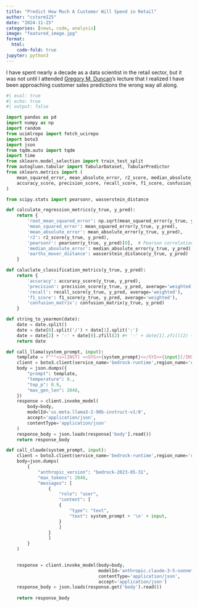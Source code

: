 ```yaml
---
title: "Predict How Much A Customer Will Spend in Retail"
author: "cstorm125"
date: "2024-11-25"
categories: [news, code, analysis]
image: "featured_image.jpg"
format:
  html:
    code-fold: true
jupyter: python3
---
```


I have spent nearly a decade as a data scientist in the retail sector, but it was not until I attended [Gregory M. Duncan](https://scholar.google.com/citations?user=EZ9sTM4AAAAJ&hl=en)'s lecture that I realized I have been approaching customer sales predictions the wrong way all along.

```python
#| eval: true
#| echo: true
#| output: false

import pandas as pd
import numpy as np
import random
from ucimlrepo import fetch_ucirepo 
import boto3
import json
from tqdm.auto import tqdm
import time
from sklearn.model_selection import train_test_split
from autogluon.tabular import TabularDataset, TabularPredictor
from sklearn.metrics import (
    mean_squared_error, mean_absolute_error, r2_score, median_absolute_error,
    accuracy_score, precision_score, recall_score, f1_score, confusion_matrix
)

from scipy.stats import pearsonr, wasserstein_distance

def calculate_regression_metrics(y_true, y_pred):
    return {
        'root_mean_squared_error': np.sqrt(mean_squared_error(y_true, y_pred)),
        'mean_squared_error': mean_squared_error(y_true, y_pred),
        'mean_absolute_error': mean_absolute_error(y_true, y_pred),
        'r2': r2_score(y_true, y_pred),
        'pearsonr': pearsonr(y_true, y_pred)[0],  # Pearson correlation coefficient
        'median_absolute_error': median_absolute_error(y_true, y_pred),
        'earths_mover_distance': wasserstein_distance(y_true, y_pred)
    }

def caluclate_classification_metrics(y_true, y_pred):
    return {
        'accuracy': accuracy_score(y_true, y_pred),
        'precision': precision_score(y_true, y_pred, average='weighted'),
        'recall': recall_score(y_true, y_pred, average='weighted'),
        'f1_score': f1_score(y_true, y_pred, average='weighted'),
        'confusion_matrix': confusion_matrix(y_true, y_pred)
    }

def string_to_yearmon(date):
    date = date.split()
    date = date[0].split('/') + date[1].split(':')
    date = date[2] + '-' + date[0].zfill(2) #+ '-' + date[1].zfill(2) + ' ' + date[3].zfill(2) + ':' + date[4].zfill(2)
    return date

def call_llama(system_prompt, input):
    template = f"""<s>[INST] <<SYS>>{system_prompt}<</SYS>>{input}[/INST]"""
    client = boto3.client(service_name='bedrock-runtime',region_name='us-west-2')
    body = json.dumps({
        "prompt": template,
        "temperature": 0.,
        "top_p": 0.9,
        "max_gen_len": 2048,
    })
    response = client.invoke_model(
        body=body,
        modelId='us.meta.llama3-2-90b-instruct-v1:0',
        accept='application/json',
        contentType='application/json'
    )
    response_body = json.loads(response['body'].read())
    return response_body

def call_claude(system_prompt, input):
    client = boto3.client(service_name='bedrock-runtime',region_name='us-west-2')
    body=json.dumps(
        {
            "anthropic_version": "bedrock-2023-05-31",
            "max_tokens": 2048,
            "messages": [
                {
                    "role": "user",
                    "content": [
                    {
                        "type": "text",
                        "text": system_prompt + '\n' + input,
                    }
                    ]
                }
                ]
        }  
    )  

    
    response = client.invoke_model(body=body, 
                                   modelId='anthropic.claude-3-5-sonnet-20241022-v2:0',
                                   contentType='application/json',
                                   accept='application/json')
    response_body = json.loads(response.get('body').read())
   
    return response_body
```
